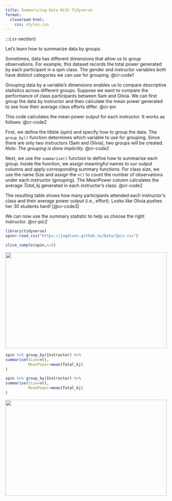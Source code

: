 ```yaml
---
title: Summarizing Data With Tidyverse
format: 
  closeread-html:
    css: styles.css
---
```


:::{.cr-section}

Let's learn how to summarize data by groups.

Sometimes, data has different dimensions that allow us to group observations. For example, this dataset records the total power generated by each participant in a spin class. The gender and instructor variables both have distinct categories we can use for grouping. @cr-code1

Grouping data by a variable’s dimensions enables us to compare descriptive statistics across different groups. Suppose we want to compare the performance of class participants between Sam and Olivia. We can first group the data by instructor and then calculate the mean power generated to see how their average class efforts differ. @cr-pic

This code calculates the mean power output for each instructor. It works as follows: @cr-code2

First, we define the tibble (*spin*) and specify how to group the data. The `group_by()` function determines which variable to use for grouping. Since there are only two instructors (Sam and Olivia), two groups will be created. *Note: The grouping is done implicitly.* [@cr-code2]{hlz="1"}

Next, we use the `summarise()` function to define how to summarize each group. Inside the function, we assign meaningful names to our output columns and apply corresponding summary functions. For class size, we use the name Size and assign the `n()` to count the number of observations under each instructor (grouping). The MeanPower column calculates the average *Total_kj* generated in each instructor's class. [@cr-code2]{hlz="2-3"}

The resulting table shows how many participants attended each instructor’s class and their average power output (i.e., effort). Looks like Olivia pushes her 30 students hard! [@cr-code3]

We can now use the summary statistic to help us choose the right instructor. @cr-pic2

:::{#cr-code1}
```r
library(tidyverse)
spin<-read_csv("https://jagelves.github.io/Data/Spin.csv")
```

```r
slice_sample(spin,n=5)
```
:::

::: {#cr-pic}
![](inst.png){width=100% height=300px fig-align="center"}

:::

:::{#cr-code2}
```r
spin %>% group_by(Instructor) %>% 
summarise(Size=n(),
          MeanPower=mean(Total_kj)
)
```
:::

:::{#cr-code3}
```r
spin %>% group_by(Instructor) %>% 
summarise(Size=n(),
          MeanPower=mean(Total_kj)
)
```
:::

::: {#cr-pic2}
![](inst2.png){width=100% height=300px fig-align="center"}

:::